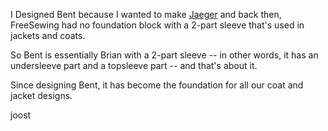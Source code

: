 I Designed Bent because I wanted to make
[Jaeger](https://freesewing.org/designs/jaeger) and back then, FreeSewing had
no foundation block with a 2-part sleeve that's used in jackets and coats.

So Bent is essentially Brian with a 2-part sleeve -- in other words, it has an
undersleeve part and a topsleeve part -- and that's about it.

Since designing Bent, it has become the foundation for all our coat and jacket
designs.

joost
